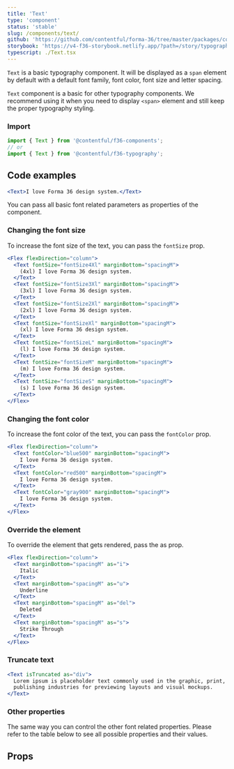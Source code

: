 ```yaml
---
title: 'Text'
type: 'component'
status: 'stable'
slug: /components/text/
github: 'https://github.com/contentful/forma-36/tree/master/packages/components/typography/src'
storybook: 'https://v4-f36-storybook.netlify.app/?path=/story/typography-text--basic'
typescript: ./Text.tsx
---
```


`Text` is a basic typography component. It will be displayed as a `span` element by default with a default font family, font color, font size and letter spacing.

`Text` component is a basic for other typography components. We recommend using it when you need to display `<span>` element and still keep the proper typography styling.

### Import

```js static=true
import { Text } from '@contentful/f36-components';
// or
import { Text } from '@contentful/f36-typography';
```

## Code examples

```jsx
<Text>I love Forma 36 design system.</Text>
```

You can pass all basic font related parameters as properties of the component.

### Changing the font size

To increase the font size of the text, you can pass the `fontSize` prop.

```jsx
<Flex flexDirection="column">
  <Text fontSize="fontSize4Xl" marginBottom="spacingM">
    (4xl) I love Forma 36 design system.
  </Text>
  <Text fontSize="fontSize3Xl" marginBottom="spacingM">
    (3xl) I love Forma 36 design system.
  </Text>
  <Text fontSize="fontSize2Xl" marginBottom="spacingM">
    (2xl) I love Forma 36 design system.
  </Text>
  <Text fontSize="fontSizeXl" marginBottom="spacingM">
    (xl) I love Forma 36 design system.
  </Text>
  <Text fontSize="fontSizeL" marginBottom="spacingM">
    (l) I love Forma 36 design system.
  </Text>
  <Text fontSize="fontSizeM" marginBottom="spacingM">
    (m) I love Forma 36 design system.
  </Text>
  <Text fontSize="fontSizeS" marginBottom="spacingM">
    (s) I love Forma 36 design system.
  </Text>
</Flex>
```

### Changing the font color

To increase the font color of the text, you can pass the `fontColor` prop.

```jsx
<Flex flexDirection="column">
  <Text fontColor="blue500" marginBottom="spacingM">
    I love Forma 36 design system.
  </Text>
  <Text fontColor="red500" marginBottom="spacingM">
    I love Forma 36 design system.
  </Text>
  <Text fontColor="gray900" marginBottom="spacingM">
    I love Forma 36 design system.
  </Text>
</Flex>
```

### Override the element

To override the element that gets rendered, pass the as prop.

```jsx
<Flex flexDirection="column">
  <Text marginBottom="spacingM" as="i">
    Italic
  </Text>
  <Text marginBottom="spacingM" as="u">
    Underline
  </Text>
  <Text marginBottom="spacingM" as="del">
    Deleted
  </Text>
  <Text marginBottom="spacingM" as="s">
    Strike Through
  </Text>
</Flex>
```

### Truncate text

```jsx
<Text isTruncated as="div">
  Lorem ipsum is placeholder text commonly used in the graphic, print, and
  publishing industries for previewing layouts and visual mockups.
</Text>
```

### Other properties

The same way you can control the other font related properties. Please refer to the table below to see all possible properties and their values.

## Props


<Props of="Text" />
